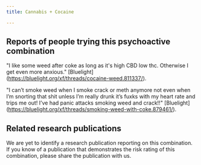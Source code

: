 ---
title: Cannabis + Cocaine

---

## Reports of people trying this psychoactive combination

"I like some weed after coke as long as it's high CBD low thc. Otherwise I get even more anxious." [Bluelight] (https://bluelight.org/xf/threads/cocaine-weed.811337/).

"I can’t smoke weed when I smoke crack or meth anymore not even when I’m snorting that shit unless I’m really drunk it’s fuxks with my heart rate and trips me out! I’ve had panic attacks smoking weed and crack!!" [Bluelight] (https://bluelight.org/xf/threads/smoking-weed-with-coke.879461/).

## Related research publications

We are yet to identify a research publication reporting on this combination. If you know of a publication that demonstrates the risk rating of this combination, please share the publication with us.



